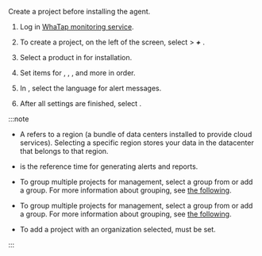 Create a project before installing the agent.

1. Log in [WhaTap monitoring service](https://service.whatap.io).

2. To create a project, on the left of the screen, select <Cmdname sid="BTN07332" className="uitext" /> &gt; **_+_** <Cmdname sid='BTN06696' className='uitext'/>.

3. Select a product in <Cmdname sid="TTL07073" className="uitext" /> for installation.

4. Set items for <Cmdname sid="project_name" className="uitext" />, <Cmdname sid="data_server_region" className="uitext" />, <Cmdname sid="project_time_zone" className="uitext" />, and more in order.

   <ImgLang img='create-project-v3.png' desc=''/>

5. In <Cmdname sid="TTL07727" className="uitext" />, select the language for alert messages.

6. After all settings are finished, select <Cmdname sid="creating_a_project" className="uitext" />.

:::note

- A <Cmdname sid="data_server_region" className="uitext" /> refers to a region (a bundle of data centers installed to provide cloud services). Selecting a specific region stores your data in the datacenter that belongs to that region.

- <Cmdname sid="project_time_zone" className="uitext" /> is the reference time for generating alerts and reports.

<InDoc product='quick-guide'>

- To group multiple projects for management, select a group from <Cmdname sid="project_groups" className="uitext" /> or add a group. For more information about grouping, see [the following](/project/group).

</InDoc>

<Xclude product='quick-guide'>

- To group multiple projects for management, select a group from <Cmdname sid="project_groups" className="uitext" /> or add a group. For more information about grouping, see [the following](/project/group).

</Xclude>

- To add a project with an organization selected, <Cmdname sid="group_of_organization" className="uitext" /> must be set.

:::
